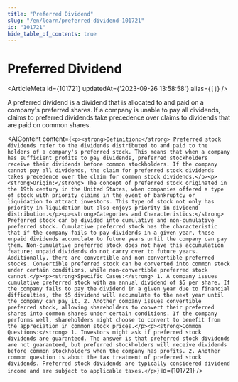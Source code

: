 ```yaml
---
title: "Preferred Dividend"
slug: "/en/learn/preferred-dividend-101721"
id: "101721"
hide_table_of_contents: true
---
```



# Preferred Dividend

<ArticleMeta id={101721} updatedAt={'2023-09-26 13:58:58'} alias={`[]`} />
<div className='border-solid border-b border-t-0 my-4 border-[var(--ifm-color-gray-300)]' />

A preferred dividend is a dividend that is allocated to and paid on a company's preferred shares. If a company is unable to pay all dividends, claims to preferred dividends take precedence over claims to dividends that are paid on common shares.

<AIContent content={`<p><strong>Definition:</strong> Preferred stock dividends refer to the dividends distributed to and paid to the holders of a company's preferred stock. This means that when a company has sufficient profits to pay dividends, preferred stockholders receive their dividends before common stockholders. If the company cannot pay all dividends, the claim for preferred stock dividends takes precedence over the claim for common stock dividends.</p><p><strong>Origin:</strong> The concept of preferred stock originated in the 19th century in the United States, when companies offered a type of stock with priority claims in the event of bankruptcy or liquidation to attract investors. This type of stock not only has priority in liquidation but also enjoys priority in dividend distribution.</p><p><strong>Categories and Characteristics:</strong> Preferred stock can be divided into cumulative and non-cumulative preferred stock. Cumulative preferred stock has the characteristic that if the company fails to pay dividends in a given year, these unpaid dividends accumulate to future years until the company can pay them. Non-cumulative preferred stock does not have this accumulation feature; unpaid dividends do not carry over to future years. Additionally, there are convertible and non-convertible preferred stocks. Convertible preferred stock can be converted into common stock under certain conditions, while non-convertible preferred stock cannot.</p><p><strong>Specific Cases:</strong> 1. A company issues cumulative preferred stock with an annual dividend of $5 per share. If the company fails to pay the dividend in a given year due to financial difficulties, the $5 dividend will accumulate to the next year until the company can pay it. 2. Another company issues convertible preferred stock, allowing shareholders to convert their preferred shares into common shares under certain conditions. If the company performs well, shareholders might choose to convert to benefit from the appreciation in common stock prices.</p><p><strong>Common Questions:</strong> 1. Investors might ask if preferred stock dividends are guaranteed. The answer is that preferred stock dividends are not guaranteed, but preferred stockholders will receive dividends before common stockholders when the company has profits. 2. Another common question is about the tax treatment of preferred stock dividends. Preferred stock dividends are typically considered dividend income and are subject to applicable taxes.</p>`} id={101721} />
